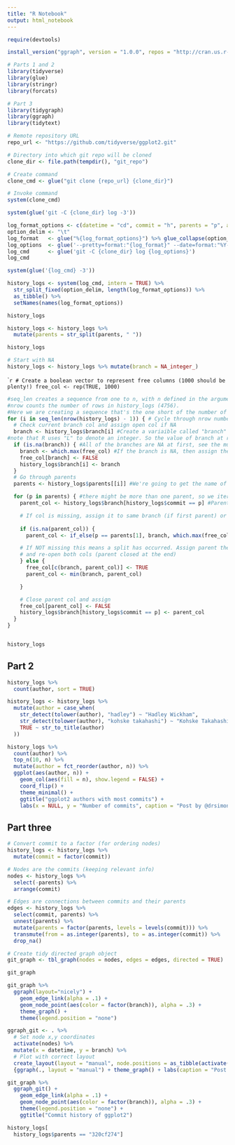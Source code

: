 ```yaml
---
title: "R Notebook"
output: html_notebook
---
```

```r
require(devtools)

install_version("ggraph", version = "1.0.0", repos = "http://cran.us.r-project.org")

```


```r
# Parts 1 and 2
library(tidyverse)
library(glue)
library(stringr)
library(forcats)

# Part 3
library(tidygraph)
library(ggraph)
library(tidytext)
```

```r
# Remote repository URL
repo_url <- "https://github.com/tidyverse/ggplot2.git"

# Directory into which git repo will be cloned
clone_dir <- file.path(tempdir(), "git_repo")

# Create command
clone_cmd <- glue("git clone {repo_url} {clone_dir}")
```

```r
# Invoke command
system(clone_cmd)
```

```r
system(glue('git -C {clone_dir} log -3'))
```

```r
log_format_options <- c(datetime = "cd", commit = "h", parents = "p", author = "an", subject = "s")
option_delim <- "\t"
log_format   <- glue("%{log_format_options}") %>% glue_collapse(option_delim)
log_options  <- glue('--pretty=format:"{log_format}" --date=format:"%Y-%m-%d %H:%M:%S"')
log_cmd      <- glue('git -C {clone_dir} log {log_options}')
log_cmd
```


```r
system(glue('{log_cmd} -3'))
```

```r
history_logs <- system(log_cmd, intern = TRUE) %>% 
  str_split_fixed(option_delim, length(log_format_options)) %>% 
  as_tibble() %>% 
  setNames(names(log_format_options))

history_logs
```

```r
history_logs <- history_logs %>% 
  mutate(parents = str_split(parents, " "))

history_logs
```

```r
# Start with NA
history_logs <- history_logs %>% mutate(branch = NA_integer_)

```

````r

# Create a boolean vector to represent free columns (1000 should be plenty!)
free_col <- rep(TRUE, 1000)
```

```r
#seq_len creates a sequence from one to n, with n defined in the argument.
#nrow counts the number of rows in history_logs (4756).
#Here we are creating a sequence that's the one short of the number of rows (4755).
for (i in seq_len(nrow(history_logs) - 1)) { # Cycle through nrow number of times and perform the following function
  # Check current branch col and assign open col if NA
  branch <- history_logs$branch[i] #Create a variaible called "branch" and assign it the value in the current row of history_logs
#note that R uses "L" to denote an integer. So the value of branch at row 1 is "1L"
  if (is.na(branch)) { #All of the branches are NA at first, see the mutuate function above.
    branch <- which.max(free_col) #If the branch is NA, then assign the max value in free_col. The first iteration is going to be 1. 
    free_col[branch] <- FALSE 
    history_logs$branch[i] <- branch
  }
  # Go through parents
  parents <- history_logs$parents[[i]] #We're going to get the name of a commit here. For row 1 it's c9adeedd

  for (p in parents) { #there might be more than one parent, so we iterate. Most of the time there's only one.
    parent_col <- history_logs$branch[history_logs$commit == p] #Parent_col is the number of the row where the parent commit lives. 

    # If col is missing, assign it to same branch (if first parent) or new branch (if other)
    
    if (is.na(parent_col)) {
      parent_col <- if_else(p == parents[1], branch, which.max(free_col))

    # If NOT missing this means a split has occurred. Assign parent the lowest
    # and re-open both cols (parent closed at the end)
    } else {
      free_col[c(branch, parent_col)] <- TRUE
      parent_col <- min(branch, parent_col)

    }

    # Close parent col and assign
    free_col[parent_col] <- FALSE
    history_logs$branch[history_logs$commit == p] <- parent_col
  }
}


history_logs
```

## Part 2

```r
history_logs %>% 
  count(author, sort = TRUE)
```

```r
history_logs <- history_logs %>% 
  mutate(author = case_when(
    str_detect(tolower(author), "hadley") ~ "Hadley Wickham",
    str_detect(tolower(author), "kohske takahashi") ~ "Kohske Takahashi",
    TRUE ~ str_to_title(author)
  ))
```

```r
history_logs %>% 
  count(author) %>% 
  top_n(10, n) %>% 
  mutate(author = fct_reorder(author, n)) %>% 
  ggplot(aes(author, n)) +
    geom_col(aes(fill = n), show.legend = FALSE) +
    coord_flip() +
    theme_minimal() +
    ggtitle("ggplot2 authors with most commits") +
    labs(x = NULL, y = "Number of commits", caption = "Post by @drsimonj")

```



## Part three

```r
# Convert commit to a factor (for ordering nodes)
history_logs <- history_logs %>% 
  mutate(commit = factor(commit))

# Nodes are the commits (keeping relevant info)
nodes <- history_logs %>% 
  select(-parents) %>% 
  arrange(commit)

# Edges are connections between commits and their parents
edges <- history_logs %>% 
  select(commit, parents) %>% 
  unnest(parents) %>% 
  mutate(parents = factor(parents, levels = levels(commit))) %>% 
  transmute(from = as.integer(parents), to = as.integer(commit)) %>% 
  drop_na()

# Create tidy directed graph object
git_graph <- tbl_graph(nodes = nodes, edges = edges, directed = TRUE)

git_graph
```

```r
git_graph %>% 
  ggraph(layout="nicely") +
    geom_edge_link(alpha = .1) +
    geom_node_point(aes(color = factor(branch)), alpha = .3) +
    theme_graph() +
    theme(legend.position = "none")
```
```r
ggraph_git <- . %>%
  # Set node x,y coordinates
  activate(nodes) %>% 
  mutate(x = datetime, y = branch) %>% 
  # Plot with correct layout
  create_layout(layout = "manual", node.positions = as_tibble(activate(., nodes))) %>% 
  {ggraph(., layout = "manual") + theme_graph() + labs(caption = "Post by @drsimonj")}
```



```r
git_graph %>% 
  ggraph_git() +
    geom_edge_link(alpha = .1) +
    geom_node_point(aes(color = factor(branch)), alpha = .3) +
    theme(legend.position = "none") +
    ggtitle("Commit history of ggplot2")
```

```r

history_logs[
  history_logs$parents == "320cf274"]

```
